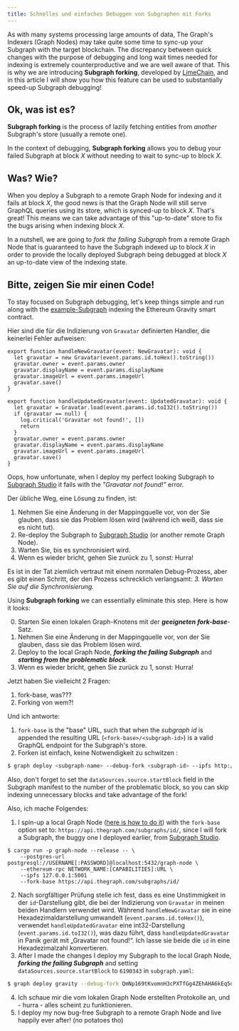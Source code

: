 ```yaml
---
title: Schnelles und einfaches Debuggen von Subgraphen mit Forks
---
```


As with many systems processing large amounts of data, The Graph's Indexers (Graph Nodes) may take quite some time to sync-up your Subgraph with the target blockchain. The discrepancy between quick changes with the purpose of debugging and long wait times needed for indexing is extremely counterproductive and we are well aware of that. This is why we are introducing **Subgraph forking**, developed by [LimeChain](https://limechain.tech/), and in this article I will show you how this feature can be used to substantially speed-up Subgraph debugging!

## Ok, was ist es?

**Subgraph forking** is the process of lazily fetching entities from _another_ Subgraph's store (usually a remote one).

In the context of debugging, **Subgraph forking** allows you to debug your failed Subgraph at block _X_ without needing to wait to sync-up to block _X_.

## Was? Wie?

When you deploy a Subgraph to a remote Graph Node for indexing and it fails at block _X_, the good news is that the Graph Node will still serve GraphQL queries using its store, which is synced-up to block _X_. That's great! This means we can take advantage of this "up-to-date" store to fix the bugs arising when indexing block _X_.

In a nutshell, we are going to _fork the failing Subgraph_ from a remote Graph Node that is guaranteed to have the Subgraph indexed up to block _X_ in order to provide the locally deployed Subgraph being debugged at block _X_ an up-to-date view of the indexing state.

## Bitte, zeigen Sie mir einen Code!

To stay focused on Subgraph debugging, let's keep things simple and run along with the [example-Subgraph](https://github.com/graphprotocol/graph-tooling/tree/main/examples/ethereum-gravatar) indexing the Ethereum Gravity smart contract.

Hier sind die für die Indizierung von `Gravatar` definierten Handler, die keinerlei Fehler aufweisen:

```tsx
export function handleNewGravatar(event: NewGravatar): void {
  let gravatar = new Gravatar(event.params.id.toHex().toString())
  gravatar.owner = event.params.owner
  gravatar.displayName = event.params.displayName
  gravatar.imageUrl = event.params.imageUrl
  gravatar.save()
}

export function handleUpdatedGravatar(event: UpdatedGravatar): void {
  let gravatar = Gravatar.load(event.params.id.toI32().toString())
  if (gravatar == null) {
    log.critical('Gravatar not found!', [])
    return
  }
  gravatar.owner = event.params.owner
  gravatar.displayName = event.params.displayName
  gravatar.imageUrl = event.params.imageUrl
  gravatar.save()
}
```

Oops, how unfortunate, when I deploy my perfect looking Subgraph to [Subgraph Studio](https://thegraph.com/studio/) it fails with the _"Gravatar not found!"_ error.

Der übliche Weg, eine Lösung zu finden, ist:

1. Nehmen Sie eine Änderung in der Mappingquelle vor, von der Sie glauben, dass sie das Problem lösen wird (während ich weiß, dass sie es nicht tut).
2. Re-deploy the Subgraph to [Subgraph Studio](https://thegraph.com/studio/) (or another remote Graph Node).
3. Warten Sie, bis es synchronisiert wird.
4. Wenn es wieder bricht, gehen Sie zurück zu 1, sonst: Hurra!

Es ist in der Tat ziemlich vertraut mit einem normalen Debug-Prozess, aber es gibt einen Schritt, der den Prozess schrecklich verlangsamt: _3. Warten Sie auf die Synchronisierung._

Using **Subgraph forking** we can essentially eliminate this step. Here is how it looks:

0. Starten Sie einen lokalen Graph-Knotens mit der **_geeigneten fork-base_**-Satz.
1. Nehmen Sie eine Änderung in der Mappingquelle vor, von der Sie glauben, dass sie das Problem lösen wird.
2. Deploy to the local Graph Node, **_forking the failing Subgraph_** and **_starting from the problematic block_**.
3. Wenn es wieder bricht, gehen Sie zurück zu 1, sonst: Hurra!

Jetzt haben Sie vielleicht 2 Fragen:

1. fork-base, was???
2. Forking von wem?!

Und ich antworte:

1. `fork-base` is the "base" URL, such that when the _subgraph id_ is appended the resulting URL (`<fork-base>/<subgraph-id>`) is a valid GraphQL endpoint for the Subgraph's store.
2. Forken ist einfach, keine Notwendigkeit zu schwitzen :

```bash
$ graph deploy <subgraph-name> --debug-fork <subgraph-id> --ipfs http://localhost:5001 --node http://localhost:8020
```

Also, don't forget to set the `dataSources.source.startBlock` field in the Subgraph manifest to the number of the problematic block, so you can skip indexing unnecessary blocks and take advantage of the fork!

Also, ich mache Folgendes:

1. I spin-up a local Graph Node ([here is how to do it](https://github.com/graphprotocol/graph-node#running-a-local-graph-node)) with the `fork-base` option set to: `https://api.thegraph.com/subgraphs/id/`, since I will fork a Subgraph, the buggy one I deployed earlier, from [Subgraph Studio](https://thegraph.com/studio/).

```
$ cargo run -p graph-node --release -- \
    --postgres-url postgresql://USERNAME[:PASSWORD]@localhost:5432/graph-node \
    --ethereum-rpc NETWORK_NAME:[CAPABILITIES]:URL \
    --ipfs 127.0.0.1:5001
    --fork-base https://api.thegraph.com/subgraphs/id/
```

2. Nach sorgfältiger Prüfung stelle ich fest, dass es eine Unstimmigkeit in der `id`-Darstellung gibt, die bei der Indizierung von `Gravatar` in meinen beiden Handlern verwendet wird. Während `handleNewGravatar` sie in eine Hexadezimaldarstellung umwandelt (`event.params.id.toHex()`), verwendet `handleUpdatedGravatar` eine int32-Darstellung (`event.params.id.toI32()`), was dazu führt, dass `handleUpdatedGravatar` in Panik gerät mit „Gravatar not found!“. Ich lasse sie beide die `id` in eine Hexadezimalzahl konvertieren.
3. After I made the changes I deploy my Subgraph to the local Graph Node, **_forking the failing Subgraph_** and setting `dataSources.source.startBlock` to `6190343` in `subgraph.yaml`:

```bash
$ graph deploy gravity --debug-fork QmNp169tKvomnH3cPXTfGg4ZEhAHA6kEq5oy1XDqAxqHmW --ipfs http://localhost:5001 --node http://localhost:8020
```

4. Ich schaue mir die vom lokalen Graph Node erstellten Protokolle an, und - hurra - alles scheint zu funktionieren.
5. I deploy my now bug-free Subgraph to a remote Graph Node and live happily ever after! (no potatoes tho)
